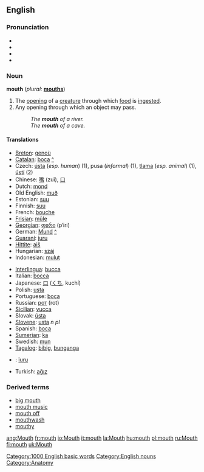 ==English==

{{rank|boys|joy|green|681|mouth|generally|ago|easily}}

===Pronunciation===
*{{AHD|mouth}}
*{{IPA|/maʊθ/}}
*{{SAMPA|/maUT/}}
*{{audio|en-us-mouth.ogg|Audio (US)}}

===Noun===
{{wikipediapar|Mouth}}
'''mouth''' (''plural:'' '''[[mouths]]''')

# The [[opening]] of a [[creature]] through which [[food]] is [[ingest]]ed.
# Any opening through which an object may pass.  <!-- this needs improvement, somehow -->
#: ''The '''mouth''' of a river.''
#: ''The '''mouth''' of a cave.''

====Translations====
{{top}}
*[[Breton]]: [[genoù]] {{m}}
*[[Catalan]]: [[boca]] {{f}} [[:ca:boca|^]]
*Czech: [[ústa]] {{p}} (''esp. human'') (1), pusa {{f}} (''informal'') (1), [[tlama]] {{f}} (''esp. animal'') (1), [[ústí]] {{n}} (2)
*Chinese: [[嘴]] (zuǐ), [[口]]
*Dutch: [[mond]] {{m}}
*Old English: [[muð]] {{m}}
*Estonian: [[suu]]
*Finnish: [[suu]]
*French: [[bouche]] {{f}}
*[[Frisian]]: [[mûle]]
*[[Georgian]]: [[ფირი]] (p‘iri)
*German: [[Mund]] {{m}} [[:de:Mund|^]]
*[[Guaraní]]: [[juru]]
*[[Hittite]]: [[aiš]] {{n}}
*Hungarian: [[száj]]
*Indonesian: [[mulut]]
{{mid}}
*[[Interlingua]]: [[bucca]]
*Italian: [[bocca]] {{f}}
*Japanese: [[口]] ([[くち]], kuchí)
*Polish: [[usta]] {{p}}
*Portuguese: [[boca]] {{f}}
*Russian: [[рoт]] (rot) {{m}}
*[[Sicilian]]: [[vucca]] {{f}}
*Slovak: [[ústa]]  {{p}}
*[[Slovene]]: [[usta]] ''n pl''
*Spanish: [[boca]] {{f}}
*[[Sumerian]]: [[ka#Sumerian|ka]]
*Swedish: [[mun]]
*[[Tagalog]]: [[bibig]], [[bunganga]]
*{{tpn}}: [[îuru]]
*Turkish: [[ağız]]
{{bottom}}

===Derived terms===
*[[big mouth]]
*[[mouth music]]
*[[mouth off]]
*[[mouthwash]]
*[[mouthy]]

[[Category:1000 English basic words]]
[[Category:English nouns]]
[[Category:Anatomy]]

[[ang:Mouth]]
[[fr:mouth]]
[[io:Mouth]]
[[it:mouth]]
[[la:Mouth]]
[[hu:mouth]]
[[pl:mouth]]
[[ru:Mouth]]
[[fi:mouth]]
[[uk:Mouth]]